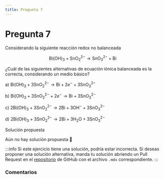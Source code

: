 ```yaml
---
title: Pregunta 7
---
```



# Pregunta 7

Considerando la siguiente reacción redox no balanceada 

$$
\mathrm{Bi}(\mathrm{OH})_3+\mathrm{SnO}_2^{2-} \rightarrow \mathrm{SnO}_3^{2-}+ \mathrm{Bi}
$$

¿Cuál de las siguientes alternativas de ecuación iónica balanceada es la correcta, considerando un medio básico?

a) $\mathrm{Bi}(\mathrm{OH})_3+3 \mathrm{SnO}_2^{2-} \rightarrow \mathrm{Bi}+2 e^{-}+3 \mathrm{SnO}_3^{2-}$

b) $\mathrm{Bi}(\mathrm{OH})_3+3 \mathrm{SnO}_2^{2-}+2 e^{-} \rightarrow \mathrm{Bi}+3 \mathrm{SnO}_3^{2-}$

c) $2 \mathrm{Bi}(\mathrm{OH})_3+3 \mathrm{SnO}_2^{2-} \rightarrow 2 \mathrm{Bi}+3 \mathrm{OH}^{-}+3 \mathrm{SnO}_3^{2-}$

d) $2 \mathrm{Bi}(\mathrm{OH})_3+3 \mathrm{SnO}_2^{2-} \rightarrow 2 \mathrm{Bi}+3 \mathrm{H}_2 \mathrm{O}+3 \mathrm{SnO}_3^{2-}$

<MDXDetails>
<summary>Solución propuesta</summary>

Aún no hay solución propuesta 🥲

:::info
Si este ejercicio tiene una solución, podría estar incorrecta. Si deseas proponer una solución alternativa, manda tu solución abriendo
un Pull Request en el [repositorio](https://github.com/crow-rojas/apuntes-fundamentals/pulls) de GitHub con el archivo
`.mdx` correspondiente.
:::

</MDXDetails>

### Comentarios

<Disqus
  url="https://crow-rojas.github.io/apuntes-fundamentals/docs/science/chemistry/exercises/2016-2/p07"
  identifier="docs/science/chemistry/exercises/2016-2/p07"
  title="2016-2 Quimica - Pregunta 07"
/>

